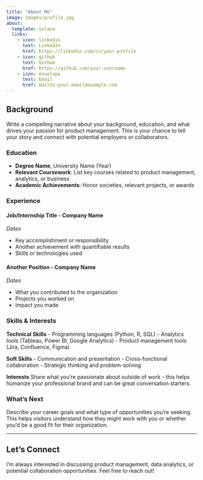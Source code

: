 ```yaml
---
title: "About Me"
image: images/profile.jpg
about:
  template: solana
  links:
    - icon: linkedin
      text: LinkedIn
      href: https://linkedin.com/in/your-profile
    - icon: github
      text: GitHub
      href: https://github.com/your-username
    - icon: envelope
      text: Email
      href: mailto:your.email@example.com
---
```


## Background

Write a compelling narrative about your background, education, and what drives your passion for product management. This is your chance to tell your story and connect with potential employers or collaborators.

### Education

- **Degree Name**, University Name (Year)
- **Relevant Coursework**: List key courses related to product management, analytics, or business
- **Academic Achievements**: Honor societies, relevant projects, or awards

### Experience

#### Job/Internship Title - Company Name
*Dates*

- Key accomplishment or responsibility
- Another achievement with quantifiable results
- Skills or technologies used

#### Another Position - Company Name
*Dates*

- What you contributed to the organization
- Projects you worked on
- Impact you made

### Skills & Interests

**Technical Skills**
- Programming languages (Python, R, SQL)
- Analytics tools (Tableau, Power BI, Google Analytics)
- Product management tools (Jira, Confluence, Figma)

**Soft Skills**
- Communication and presentation
- Cross-functional collaboration
- Strategic thinking and problem-solving

**Interests**
Share what you're passionate about outside of work - this helps humanize your professional brand and can be great conversation starters.

### What's Next

Describe your career goals and what type of opportunities you're seeking. This helps visitors understand how they might work with you or whether you'd be a good fit for their organization.

---

## Let's Connect

I'm always interested in discussing product management, data analytics, or potential collaboration opportunities. Feel free to reach out!